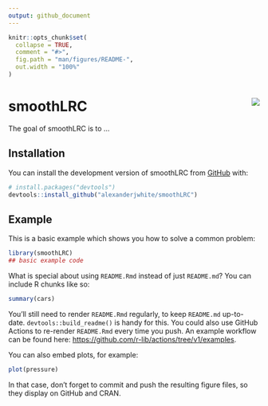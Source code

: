 ```yaml
---
output: github_document
---
```


<!-- README.md is generated from README.Rmd. Please edit that file -->

```r
knitr::opts_chunk$set(
  collapse = TRUE,
  comment = "#>",
  fig.path = "man/figures/README-",
  out.width = "100%"
)
```

# smoothLRC <img src="./inst/logo/logo.png" align="right" />

<!-- badges: start -->
<!-- badges: end -->

The goal of smoothLRC is to ...

## Installation

You can install the development version of smoothLRC from [GitHub](https://github.com/) with:

``` r
# install.packages("devtools")
devtools::install_github("alexanderjwhite/smoothLRC")
```

## Example

This is a basic example which shows you how to solve a common problem:

```r
library(smoothLRC)
## basic example code
```

What is special about using `README.Rmd` instead of just `README.md`? You can include R chunks like so:

```r
summary(cars)
```

You'll still need to render `README.Rmd` regularly, to keep `README.md` up-to-date. `devtools::build_readme()` is handy for this. You could also use GitHub Actions to re-render `README.Rmd` every time you push. An example workflow can be found here: <https://github.com/r-lib/actions/tree/v1/examples>.

You can also embed plots, for example:

```r
plot(pressure)
```

In that case, don't forget to commit and push the resulting figure files, so they display on GitHub and CRAN.
